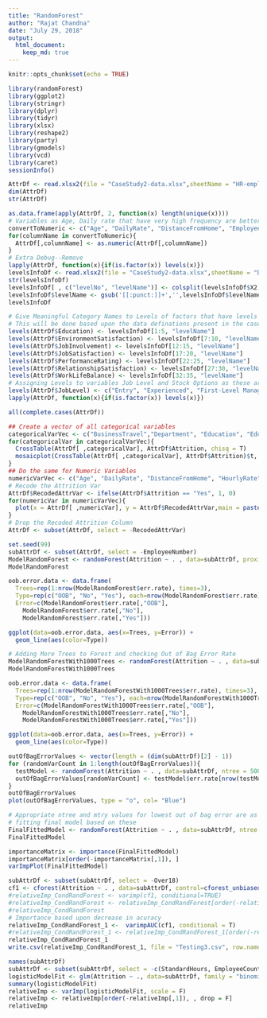 ```yaml
---
title: "RandomForest"
author: "Rajat Chandna"
date: "July 29, 2018"
output: 
  html_document:
    keep_md: true
---
```


```r
knitr::opts_chunk$set(echo = TRUE)
```

```r
library(randomForest)
library(ggplot2)
library(stringr)
library(dplyr)
library(tidyr)
library(xlsx)
library(reshape2)
library(party)
library(gmodels)
library(vcd)
library(caret)
sessionInfo()
```


```r
AttrDf <- read.xlsx2(file = "CaseStudy2-data.xlsx",sheetName = "HR-employee-attrition Data",header = T)
dim(AttrDf)
str(AttrDf)
```

```r
as.data.frame(apply(AttrDf, 2, function(x) length(unique(x))))
# Variables as Age, Daily rate that have very high frequency are better represented as numerics than as factors
convertToNumeric <- c("Age", "DailyRate", "DistanceFromHome", "EmployeeNumber", "EmployeeCount", "HourlyRate", "MonthlyIncome", "MonthlyRate", "NumCompaniesWorked", "PercentSalaryHike", "StandardHours" , "TotalWorkingYears", "TrainingTimesLastYear", "YearsAtCompany", "YearsInCurrentRole", "YearsSinceLastPromotion", "YearsWithCurrManager")
for(columnName in convertToNumeric){
  AttrDf[,columnName] <- as.numeric(AttrDf[,columnName])
}
# Extra Debug--Remove
lapply(AttrDf, function(x){if(is.factor(x)) levels(x)})
levelsInfoDf <- read.xlsx2(file = "CaseStudy2-data.xlsx",sheetName = "Data Definitions", startRow = 3, header = F)
str(levelsInfoDf)
levelsInfoDf[ , c("levelNo", "levelName")] <- colsplit(levelsInfoDf$X2, " ", c("levelNo", "levelName"))
levelsInfoDf$levelName <- gsub('[[:punct:]]+','',levelsInfoDf$levelName)
levelsInfoDf

# Give Meaningful Category Names to Levels of factors that have levels as "1", "2" etc 
# This will be done based upon the data definations present in the case study sheet
levels(AttrDf$Education) <- levelsInfoDf[1:5, "levelName"]
levels(AttrDf$EnvironmentSatisfaction) <- levelsInfoDf[7:10, "levelName"]
levels(AttrDf$JobInvolvement) <- levelsInfoDf[12:15, "levelName"]
levels(AttrDf$JobSatisfaction) <- levelsInfoDf[17:20, "levelName"]
levels(AttrDf$PerformanceRating) <- levelsInfoDf[22:25, "levelName"]
levels(AttrDf$RelationshipSatisfaction) <- levelsInfoDf[27:30, "levelName"]
levels(AttrDf$WorkLifeBalance) <- levelsInfoDf[32:35, "levelName"]
# Assigning Levels to variables Job Level and Stock Options as these are not mentioned in data defination sheet
levels(AttrDf$JobLevel) <- c("Entry", "Experienced", "First-Level Management", "Middle-Level Management", "Top-Level Management")
lapply(AttrDf, function(x){if(is.factor(x)) levels(x)})

all(complete.cases(AttrDf))
```

```r
## Create a vector of all categorical variables
categoricalVarVec <- c("BusinessTravel","Department", "Education", "EducationField", "EnvironmentSatisfaction", "Gender", "JobInvolvement", "JobLevel", "JobRole", "JobSatisfaction", "MaritalStatus", "OverTime", "PerformanceRating", "RelationshipSatisfaction", "StockOptionLevel","WorkLifeBalance")
for(categoricalVar in categoricalVarVec){
  CrossTable(AttrDf[ ,categoricalVar], AttrDf$Attrition, chisq = T)
  mosaicplot(CrossTable(AttrDf[ ,categoricalVar], AttrDf$Attrition)$t, main = paste("Attrition Vs", categoricalVar, sep = " "), xlab = categoricalVar, ylab = "Attrition", color = T)
}
## Do the same for Numeric Variables
numericVarVec <- c("Age", "DailyRate", "DistanceFromHome", "HourlyRate", "MonthlyIncome", "MonthlyRate", "NumCompaniesWorked", "PercentSalaryHike" , "TotalWorkingYears", "TrainingTimesLastYear", "YearsAtCompany", "YearsInCurrentRole", "YearsSinceLastPromotion", "YearsWithCurrManager")
# Recode the Attrition Var
AttrDf$RecodedAttrVar <- ifelse(AttrDf$Attrition == "Yes", 1, 0)
for(numericVar in numericVarVec){
  plot(x = AttrDf[ ,numericVar], y = AttrDf$RecodedAttrVar,main = paste("Attrition Vs", numericVar, sep = " "), xlab = numericVar, ylab = "Attrition")
}
# Drop the Recoded Attrition Column
AttrDf <- subset(AttrDf, select = -RecodedAttrVar)
```

```r
set.seed(99)
subAttrDf <- subset(AttrDf, select = -EmployeeNumber)
ModelRandomForest <- randomForest(Attrition ~ . , data=subAttrDf, proximity=T)
ModelRandomForest
```

```r
oob.error.data <- data.frame(
  Trees=rep(1:nrow(ModelRandomForest$err.rate), times=3),
  Type=rep(c("OOB", "No", "Yes"), each=nrow(ModelRandomForest$err.rate)),
  Error=c(ModelRandomForest$err.rate[,"OOB"],
    ModelRandomForest$err.rate[,"No"],
    ModelRandomForest$err.rate[,"Yes"]))

ggplot(data=oob.error.data, aes(x=Trees, y=Error)) +
  geom_line(aes(color=Type))

# Adding More Trees to Forest and checking Out of Bag Error Rate
ModelRandomForestWith1000Trees <- randomForest(Attrition ~ . , data=subAttrDf, ntree = 1000,  proximity=T)
ModelRandomForestWith1000Trees

oob.error.data <- data.frame(
  Trees=rep(1:nrow(ModelRandomForestWith1000Trees$err.rate), times=3),
  Type=rep(c("OOB", "No", "Yes"), each=nrow(ModelRandomForestWith1000Trees$err.rate)),
  Error=c(ModelRandomForestWith1000Trees$err.rate[,"OOB"],
    ModelRandomForestWith1000Trees$err.rate[,"No"],
    ModelRandomForestWith1000Trees$err.rate[,"Yes"]))

ggplot(data=oob.error.data, aes(x=Trees, y=Error)) +
  geom_line(aes(color=Type))
```

```r
outOfBagErrorValues <- vector(length = (dim(subAttrDf)[2] - 1))
for (randomVarCount in 1:length(outOfBagErrorValues)){
  testModel <- randomForest(Attrition ~ . , data=subAttrDf, ntree = 500,  mtry = randomVarCount)
  outOfBagErrorValues[randomVarCount] <- testModel$err.rate[nrow(testModel$err.rate),1]
}
outOfBagErrorValues
plot(outOfBagErrorValues, type = "o", col= "Blue")
```

```r
# Appropriate ntree and mtry values for lowest out of bag error are as 500 and 11. Hence,
# fitting final model based on these
FinalFittedModel <- randomForest(Attrition ~ . , data=subAttrDf, ntree = 500, mtry = 11)
FinalFittedModel
```

```r
importanceMatrix <- importance(FinalFittedModel)
importanceMatrix[order(-importanceMatrix[,1]), ]
varImpPlot(FinalFittedModel)
```

```r
subAttrDf <- subset(subAttrDf, select = -Over18)
cf1 <- cforest(Attrition ~ . , data=subAttrDf, control=cforest_unbiased(mtry=11,ntree=500))
#relativeImp_CondRandForest <- varimp(cf1, conditional=TRUE)
#relativeImp_CondRandForest <- relativeImp_CondRandForest[order(-relativeImp_CondRandForest[,1]), , drop = F]
#relativeImp_CondRandForest
# Importance based upon decrease in acuracy
relativeImp_CondRandForest_1 <-  varimpAUC(cf1, conditional = T)
#relativeImp_CondRandForest_1 <- relativeImp_CondRandForest_1[order(-relativeImp_CondRandForest_1[,1]), , drop = F]
relativeImp_CondRandForest_1
write.csv(relativeImp_CondRandForest_1, file = "Testing3.csv", row.names = T)
```


```r
names(subAttrDf)
subAttrDf <- subset(subAttrDf, select = -c(StandardHours, EmployeeCount))
logisticModelFit <- glm(Attrition ~ ., data=subAttrDf, family = "binomial")
summary(logisticModelFit)
relativeImp <- varImp(logisticModelFit, scale = F)
relativeImp <- relativeImp[order(-relativeImp[,1]), , drop = F]
relativeImp
```

